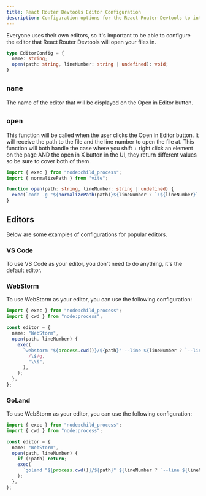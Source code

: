 ---
title: React Router Devtools Editor Configuration
description: Configuration options for the React Router Devtools to interface with your editor
---

Everyone uses their own editors, so it's important to be able to configure the editor that React Router Devtools will open your files in.

```ts
type EditorConfig = {
  name: string;
  open(path: string, lineNumber: string | undefined): void;
}
```

## `name`

The name of the editor that will be displayed on the Open in Editor button.

## `open`

This function will be called when the user clicks the Open in Editor button. It will receive the path to the file and the line number to open the file at.
This function will both handle the case where you shift + right click an element on the page AND the open in X button in the UI, they return different values
so be sure to cover both of them.

```ts
import { exec } from "node:child_process";
import { normalizePath } from "vite";

function open(path: string, lineNumber: string | undefined) {
  exec(`code -g "${normalizePath(path)}${lineNumber ? `:${lineNumber}` : ""}"`);
}
```

## Editors

Below are some examples of configurations for popular editors.

### VS Code

To use VS Code as your editor, you don't need to do anything, it's the default editor.

### WebStorm

To use WebStorm as your editor, you can use the following configuration:

```ts
import { exec } from "node:child_process";
import { cwd } from "node:process";

const editor = {
  name: "WebStorm",
  open(path, lineNumber) {
    exec(
      `webstorm "${process.cwd()}/${path}" --line ${lineNumber ? `--line ${lineNumber}` : ""}`.replace(
        /\$/g,
        "\\$",
      ),
    );
  },
};
```

### GoLand

To use WebStorm as your editor, you can use the following configuration:

```ts
import { exec } from "node:child_process";
import { cwd } from "node:process";

const editor = {
  name: "WebStorm",
  open(path, lineNumber) {
    if (!path) return;
    exec(
      `goland "${process.cwd()}/${path}" ${lineNumber ? `--line ${lineNumber}` : ""}`
    );
  },
};
```